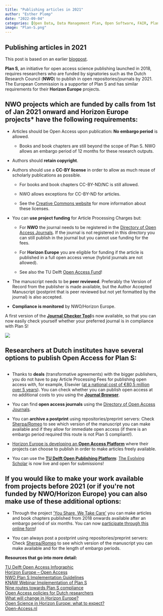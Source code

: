 ```yaml
---
title: "Publishing articles in 2021"
author: "Esther Plomp"
date: "2022-09-04"
categories: [Open Data, Data Management Plan, Open Software, FAIR, Plan S]
image: "Plan-S.png"
---
```


## Publishing articles in 2021

This post is based on an earlier [blogpost](https://openworking.wordpress.com/2020/11/19/publishing-articles-in-2021/).

**Plan S**, an initiative for open access science publishing launched in 2018, requires researchers who are funded by signatories such as the Dutch Research Council (**NWO**) to publish in open repositories/journals by 2021. The European Commission is a supporter of Plan S and has similar requirements for their **Horizon Europe** projects.

## NWO projects which are funded by calls from 1st of Jan 2021 onward and Horizon Europe projects\* have the following requirements:

-   Articles should be Open Access upon publication**: No embargo period** is allowed.

    -   Books and book chapters are still beyond the scope of Plan S. NWO allows an
        embargo period of 12 months for these research outputs.

-   Authors should **retain copyright**.

-   Authors should use a **CC-BY license** in order to allow as much reuse of scholarly publications as possible.

    -   For books and book chapters CC-BY-ND/NC is still allowed.

    -   NWO allows exceptions for CC-BY-ND for articles.

    -   See the [Creative Commons website](https://creativecommons.org/licenses/) for more information about these licenses.

-   You can **use project funding** for Article Processing Charges but:

    -   For **NWO** the journal needs to be registered in the [Directory of Open Access Journals](http://doaj.org/). If the journal is not registered in this directory you can still publish in the journal but you cannot use funding for the fees.

    -   For **Horizon Europe** you are eligible for funding if the article is published in a full open access venue (hybrid journals are not allowed).

    ```{=html}
    <!-- -->
    ```
    -   See also the TU Delft [Open Access Fund](https://www.tudelft.nl/en/library/library-for-researchers/library-for-researchers/publishing-outreach/open-access-funding)!

-   The manuscript needs to be **peer reviewed**. Preferably the Version of Record from the publisher is made available, but the Author Accepted Manuscript (postprint that is peer reviewed but
    not yet formatted by the journal) is also accepted.

-   **Compliance is monitored** by NWO/Horizon Europe.

A first version of the [**Journal Checker Tool**](http://www.journalcheckertool.org)is now available, so that you can now easily check yourself whether your preferred journal is in compliance with Plan S!

![](images/paste-9536397F.png)

## Researchers at Dutch institutes have **several options to publish Open Access for Plan S**:

![](https://openworking.files.wordpress.com/2020/11/journalchecker2-1.jpg?w=396){alt=""}

-   Thanks to **deals** (transformative agreements) with the bigger publishers, you do not have to pay Article Processing Fees for publishing open access with, for example, Elsevier ([at a national cost of €80,5 million over 5 years](https://www.scienceguide.nl/2020/06/vooral-elsevier-profiteert-van-nieuwe-open-science-deal/)). You can check whether you can publish open access at no additional costs to you using the [**Journal Browser**](https://www.tudelft.nl/en/library/library-for-researchers/library-for-researchers/publishing-outreach/journal-browser).

-   You can find **open access journals** using the [Directory of Open Access Journals](http://doaj.org/).

-   You can **archive a postprint** using repositories/preprint servers: Check [Sherpa/Romeo](https://v2.sherpa.ac.uk/romeo/) to see which version of the manuscript you can make available and if they allow for immediate open access (if there is an embargo period required this route is not Plan S compliant!).

-   [Horizon Europe is developing an **Open Access Platform**](https://open-research-europe.ec.europa.eu/) where their projects can choose to publish in order to make articles freely available.

-   You can use the [**TU Delft Open Publishing Platform**](https://www.tudelft.nl/library/tu-delft-open-science/os/open-publishing/): [The Evolving Scholar](https://journals.open.tudelft.nl/thes) is now live and open for submissions!

## If you would like to **make your work available from projects before 2021** (or if you\'re not funded by NWO/Horizon Europe) you can also make use of these additional options:

-   Through the project [\'You Share, We Take Care\'](https://www.tudelft.nl/en/library/library-for-researchers/library-for-researchers/publishing-outreach/you-share-we-take-care) you can make articles and book chapters published from 2018 onwards available after an embargo period of six months. You can now [participate through this online form](https://www.tudelft.nl/en/library/library-for-researchers/library-for-researchers/publishing-outreach/you-share-we-take-care/participation)!

-   You can always post a postprint using repositories/preprint servers: Check [Sherpa/Romeo](https://v2.sherpa.ac.uk/romeo/) to see which version of the manuscript you can make available and for the length of embargo periods.

**Resources that go into more detail:**

[TU Delft Open Access Infographic](https://d2k0ddhflgrk1i.cloudfront.net/Library/Themaportalen/Library%20voor%20wetenschappers/Publiceren%20en%20verspreiden/OPEN%20SCIENCE%20TUD%20DEF.pdf)\
[Horizon Europe -- Open Access](https://ec.europa.eu/research/openscience/index.cfm?pg=openaccess) \
[NWO Plan S Implementation Guidelines](https://www.nwo.nl/en/implementation-guidelines-plan-s) \
[KNAW Webinar Implementation of Plan S](https://www.youtube.com/watch?v=OCfRV-8MYto) \
[Nine routes towards Plan S compliance](https://101innovations.wordpress.com/2019/06/15/nine-routes-towards-plan-s-compliance-updated/) \
[Open Access policies for Dutch researchers](https://docs.google.com/spreadsheets/d/1XODQVAfxpRgCBdeXmqWSmghIoAIBBi5R5P_DBZINY5U/edit#gid=0) \
[What will change in Horizon Europe?](https://www.youtube.com/watch?v=0YSqUNF_5wY) \
[Open Science in Horizon Europe: what to expect?](https://dariahopen.hypotheses.org/968)\
[Open-Access.nl](http://www.openaccess.nl)

